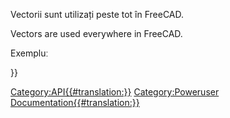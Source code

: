 <languages/>

<div class="mw-translate-fuzzy">
Vectorii sunt utilizați peste tot în FreeCAD.
</div>

Vectors are used everywhere in FreeCAD.

Exempluː
{{Code|code=
v=FreeCAD.Vector()
v=FreeCAD.Vector(1,0,0)
v=FreeCAD.Base.Vector()
v2 = FreeCAD.Vector(3,2,-5)
v3 = v.add(v2)
print v3.Length
}}

<div class="mw-translate-fuzzy">
{{APIProperty|Length|returnează lungimea vectorului.}}
{{APIFunction|add|Vector|adaugă un alt vector la acesta.|vector}}
{{APIFunction|cross|Vector|produsul vectorial între acest vector și un altul.|vector}}
{{APIFunction|distanceToLine|Vector1,Vector2| distanța dintre vector și o linie prin Vector1 în direcția Vector2.|float}}
{{APIFunction | distanceToLineSegment | Vector1, Vector2 | vector la cel mai apropiat punct pe un segment de linie de la Vector1 la Vector2 | vector}}
{{APIFunction | distanceToPlane | Vector1, Vector2 | distanța dintre vector și un plan definit de un punct și o normală. | Float}}
{{APIFunction | dot | Vector | produsul scalar între 2 vectori | float}}
{{APIFunction | getAngle | Vector | unghiul în radiani între acest vector și un altul. | float}}
{{APIFunction | multiplica | Float | multiplica (scara uniforma) un vector cu factorul dat. | Nimic}}
{{APIFunction | normaliza | | normalizează un vector (stabilește lungimea lui la 1.0). | nothing}}
{{APIFunction | projectToLine | Vector1, Vector2 | proiectează vectorul pe o linie prin Vector1 în direcția Vector2. | Nothing}}
{{APIFunction | projectToPlane | Vector1, Vector2 | proiectează vectorul pe un plan definit de un punct (Vector1) și un vector o normală (vector2). | nothing}}
{{APIFunction | scale | Float, Float, Float | Același lucru ca și multiplicare, dar permite să specificați diferite valori pentru direcțiile x, y și z. (scară neuniformă) | nimic}}
{{APIFunction|sub|Vector|scăderea altui vector din acesta.|vector}}
{{APIProperty|x|coordonata x a vectorului.}}
{{APIProperty|y|coordonata y a vectorului.}}
{{APIProperty|z|coordonata z a vectorului}}
</div>

{{Userdocnavi{{#translation:}}}}
[[Category:API{{#translation:}}]]
[[Category:Poweruser Documentation{{#translation:}}]]
{{clear}}